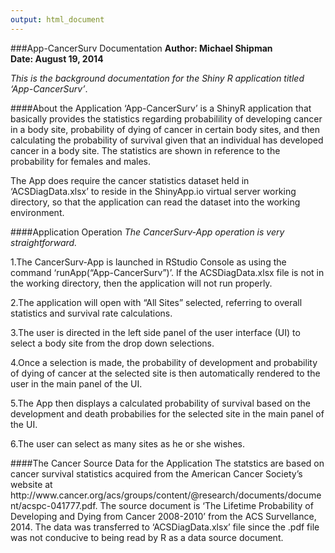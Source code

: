 ```yaml
---
output: html_document
---
```

###App-CancerSurv Documentation
**Author: Michael Shipman**  
**Date: August 19, 2014**  

*This is the background documentation for the Shiny R application titled 'App-CancerSurv'*. 

####About the Application
'App-CancerSurv' is a ShinyR application that basically provides the  statistics regarding probabilility of developing cancer in a body site, probability of dying of cancer in certain body sites, and then calculating the probability of survival given that an individual has developed cancer in a body site.  The statistics are shown in reference to the probability for females and males.  

The App does require the cancer statistics dataset held in 'ACSDiagData.xlsx' to reside in the ShinyApp.io virtual server working directory, so that the application can read the dataset into the working environment.

####Application Operation
*The CancerSurv-App operation is very straightforward.*  
  
1.The CancerSurv-App is launched in RStudio Console as using the command 'runApp("App-CancerSurv")'. If the ACSDiagData.xlsx file is not in the working directory, then the application will not run properly.  
  
2.The application will open with "All Sites" selected, referring to overall statistics and survival rate calculations.   
  
3.The user is directed in the left side panel of the user interface (UI) to select a body site from the drop down selections.  
  
4.Once a selection is made, the probability of development and probability of dying of cancer at the selected site is then automatically rendered to the user in the main panel of the UI.  
  
5.The App then displays a calculated probability of survival based on the development and death probabilies for the selected site in the main panel of the UI.  
  
6.The user can select as many sites as he or she wishes.  
  
####The Cancer Source Data for the Application
The statstics are based on cancer survival statistics acquired from the American Cancer Society's website at http://www.cancer.org/acs/groups/content/@research/documents/document/acspc-041777.pdf. The source document is 'The Lifetime Probability of Developing and Dying from Cancer 2008-2010' from the ACS Survellance, 2014.  The data was transferred to 'ACSDiagData.xlsx' file since the .pdf file was not conducive to being read by R as a data source document.
